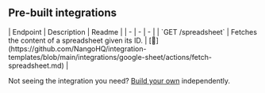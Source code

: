 
## Pre-built integrations

<AccordionGroup>


<Accordion title="Others">
| Endpoint | Description | Readme |
| - | - | - |
| `GET /spreadsheet` | Fetches the content of a spreadsheet given its ID. | [🔗](https://github.com/NangoHQ/integration-templates/blob/main/integrations/google-sheet/actions/fetch-spreadsheet.md) |
</Accordion>

</AccordionGroup>

<Tip>Not seeing the integration you need? [Build your own](https://docs.nango.dev/guides/custom-integrations/overview) independently.</Tip>
